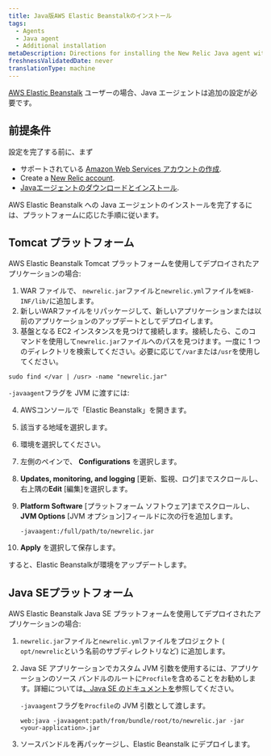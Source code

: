 ```yaml
---
title: Java版AWS Elastic Beanstalkのインストール
tags:
  - Agents
  - Java agent
  - Additional installation
metaDescription: Directions for installing the New Relic Java agent with Elastic Beanstalk.
freshnessValidatedDate: never
translationType: machine
---
```


[AWS Elastic Beanstalk](http://docs.amazonwebservices.com/elasticbeanstalk/latest/gsg/) ユーザーの場合、Java エージェントは追加の設定が必要です。

## 前提条件

設定を完了する前に、まず

* サポートされている [Amazon Web Services アカウントの作成](http://aws.amazon.com/elasticbeanstalk/).
* Create a [New Relic account](http://newrelic.com/signup).
* [Javaエージェントのダウンロードとインストール](/docs/agents/java-agent/installation/java-agent-manual-installation).

AWS Elastic Beanstalk への Java エージェントのインストールを完了するには、プラットフォームに応じた手順に従います。

## Tomcat プラットフォーム

AWS Elastic Beanstalk Tomcat プラットフォームを使用してデプロイされたアプリケーションの場合:

1. WAR ファイルで、 `newrelic.jar`ファイルと`newrelic.yml`ファイルを`WEB-INF/lib/`に追加します。
2. 新しいWARファイルをリパッケージして、新しいアプリケーションまたは以前のアプリケーションのアップデートとしてデプロイします。
3. 基盤となる EC2 インスタンスを見つけて接続します。接続したら、このコマンドを使用して`newrelic.jar`ファイルへのパスを見つけます。一度に 1 つのディレクトリを検索してください。必要に応じて`/var`または`/usr`を使用してください。

```
sudo find </var | /usr> -name "newrelic.jar"
```

`-javaagent`フラグを JVM に渡すには:

4. AWSコンソールで「Elastic Beanstalk」を開きます。

5. 該当する地域を選択します。

6. 環境を選択してください。

7. 左側のペインで、 **Configurations** を選択します。

8. **Updates, monitoring, and logging** \[更新、監視、ログ]までスクロールし、右上隅の**Edit** \[編集]を選択します。

9. **Platform Software** \[プラットフォーム ソフトウェア]までスクロールし、 **JVM Options** \[JVM オプション]フィールドに次の行を追加します。

   ```
   -javaagent:/full/path/to/newrelic.jar
   ```

10. **Apply** を選択して保存します。

すると、Elastic Beanstalkが環境をアップデートします。

## Java SEプラットフォーム

AWS Elastic Beanstalk Java SE プラットフォームを使用してデプロイされたアプリケーションの場合:

1. `newrelic.jar`ファイルと`newrelic.yml`ファイルをプロジェクト ( `opt/newrelic`という名前のサブディレクトリなど) に追加します。

2. Java SE アプリケーションでカスタム JVM 引数を使用するには、アプリケーションのソース バンドルのルートに`Procfile`を含めることをお勧めします。詳細については[、Java SE のドキュメントを](https://docs.aws.amazon.com/elasticbeanstalk/latest/dg/java-se-platform.html)参照してください。

   `-javaagent`フラグを`Procfile`の JVM 引数として渡します。

   ```
   web:java -javaagent:path/from/bundle/root/to/newrelic.jar -jar <your-application>.jar
   ```

3. ソースバンドルを再パッケージし、Elastic Beanstalk にデプロイします。